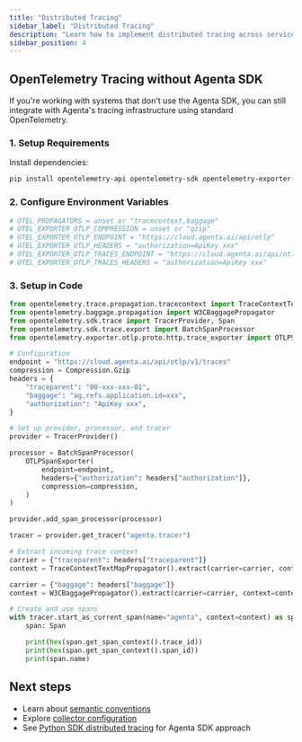 ```yaml
---
title: "Distributed Tracing"
sidebar_label: "Distributed Tracing"
description: "Learn how to implement distributed tracing across services with OpenTelemetry and Agenta"
sidebar_position: 4
---
```


## OpenTelemetry Tracing without Agenta SDK


If you're working with systems that don't use the Agenta SDK, you can still integrate with Agenta's tracing infrastructure using standard OpenTelemetry.

### 1. Setup Requirements

Install dependencies:

```bash
pip install opentelemetry-api opentelemetry-sdk opentelemetry-exporter-otlp
```

### 2. Configure Environment Variables

```bash
# OTEL_PROPAGATORS = unset or "tracecontext,baggage"
# OTEL_EXPORTER_OTLP_COMPRESSION = unset or "gzip"
# OTEL_EXPORTER_OTLP_ENDPOINT = "https://cloud.agenta.ai/api/otlp"
# OTEL_EXPORTER_OTLP_HEADERS = "authorization=ApiKey xxx"
# OTEL_EXPORTER_OTLP_TRACES_ENDPOINT = "https://cloud.agenta.ai/api/otlp/v1/traces"
# OTEL_EXPORTER_OTLP_TRACES_HEADERS = "authorization=ApiKey xxx"
```

### 3. Setup in Code

```python
from opentelemetry.trace.propagation.tracecontext import TraceContextTextMapPropagator
from opentelemetry.baggage.propagation import W3CBaggagePropagator
from opentelemetry.sdk.trace import TracerProvider, Span
from opentelemetry.sdk.trace.export import BatchSpanProcessor
from opentelemetry.exporter.otlp.proto.http.trace_exporter import OTLPSpanExporter, Compression

# Configuration
endpoint = "https://cloud.agenta.ai/api/otlp/v1/traces"
compression = Compression.Gzip
headers = {
    "traceparent": "00-xxx-xxx-01",
    "baggage": "ag.refs.application.id=xxx",
    "authorization": "ApiKey xxx",
}

# Set up provider, processor, and tracer
provider = TracerProvider()

processor = BatchSpanProcessor(
    OTLPSpanExporter(
        endpoint=endpoint,
        headers={"authorization": headers["authorization"]},
        compression=compression,
    )
)

provider.add_span_processor(processor)

tracer = provider.get_tracer("agenta.tracer")

# Extract incoming trace context
carrier = {"traceparent": headers["traceparent"]}
context = TraceContextTextMapPropagator().extract(carrier=carrier, context=None)

carrier = {"baggage": headers["baggage"]}
context = W3CBaggagePropagator().extract(carrier=carrier, context=context)

# Create and use spans
with tracer.start_as_current_span(name="agenta", context=context) as span:
    span: Span

    print(hex(span.get_span_context().trace_id))
    print(hex(span.get_span_context().span_id))
    print(span.name)
```

## Next steps

- Learn about [semantic conventions](/observability/trace-with-opentelemetry/semantic-conventions)
- Explore [collector configuration](/observability/trace-with-opentelemetry/otel-collector-configuration)
- See [Python SDK distributed tracing](/observability/trace-with-python-sdk/distributed-tracing) for Agenta SDK approach
